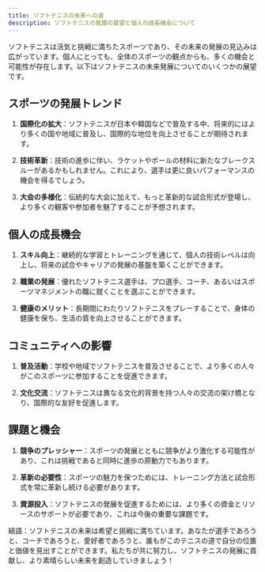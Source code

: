 ```yaml
---
title: ソフトテニスの未来への道
description: ソフトテニスの発展の展望と個人の成長機会について
---
```


ソフトテニスは活気と挑戦に満ちたスポーツであり、その未来の発展の見込みは広がっています。個人にとっても、全体のスポーツの観点からも、多くの機会と可能性が存在します。以下はソフトテニスの未来発展についてのいくつかの展望です。

## スポーツの発展トレンド

1. **国際化の拡大**：ソフトテニスが日本や韓国などで普及する中、将来的にはより多くの国や地域に普及し、国際的な地位を向上させることが期待されます。

2. **技術革新**：技術の進歩に伴い、ラケットやボールの材料に新たなブレークスルーがあるかもしれません。これにより、選手は更に良いパフォーマンスの機会を得るでしょう。

3. **大会の多様化**：伝統的な大会に加えて、もっと革新的な試合形式が登場し、より多くの観客や参加者を魅了することが予想されます。

## 個人の成長機会

1. **スキル向上**：継続的な学習とトレーニングを通じて、個人の技術レベルは向上し、将来の試合やキャリアの発展の基盤を築くことができます。

2. **職業の発展**：優れたソフトテニス選手は、プロ選手、コーチ、あるいはスポーツマネジメントの職に就くことを選ぶことができます。

3. **健康のメリット**：長期間にわたりソフトテニスをプレーすることで、身体の健康を保ち、生活の質を向上させることができます。

## コミュニティへの影響

1. **普及活動**：学校や地域でソフトテニスを普及させることで、より多くの人々がこのスポーツに参加することを促進できます。

2. **文化交流**：ソフトテニスは異なる文化的背景を持つ人々の交流の架け橋となり、国際的な友好を促進します。

## 課題と機会

1. **競争のプレッシャー**：スポーツの発展とともに競争がより激化する可能性があり、これは挑戦であると同時に進歩の原動力でもあります。

2. **革新の必要性**：スポーツの魅力を保つためには、トレーニング方法と試合形式を常に革新し続ける必要があります。

3. **資源投入**：ソフトテニスの発展を促進するためには、より多くの資金とリソースのサポートが必要であり、これは今後の重要な課題です。

結語：ソフトテニスの未来は希望と挑戦に満ちています。あなたが選手であろうと、コーチであろうと、愛好者であろうと、誰もがこのテニスの道で自分の位置と価値を見出すことができます。私たちが共に努力し、ソフトテニスの発展に貢献し、より素晴らしい未来を創造していきましょう！